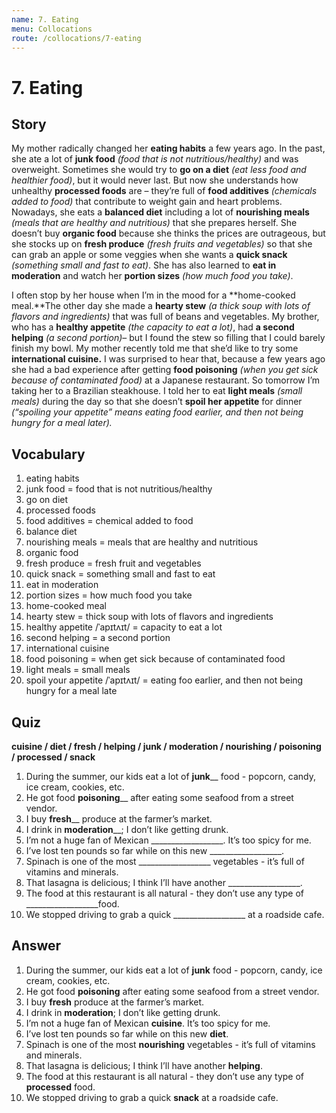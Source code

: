 ```yaml
---
name: 7. Eating
menu: Collocations
route: /collocations/7-eating
---
```


# 7. Eating

## Story
My mother radically changed her **eating habits** a few years ago. In the past, she ate a lot of **junk food** *(food that is not nutritious/healthy)* and was overweight. Sometimes she would try to **go on a diet** *(eat less food and healthier food)*, but it would never last. But now she understands how unhealthy **processed foods** are – they’re full of **food additives** *(chemicals added to food)* that contribute to weight gain and heart problems. 
Nowadays, she eats a **balanced diet** including a lot of **nourishing meals** *(meals that are healthy and nutritious)* that she prepares herself. She doesn’t buy **organic food** because she thinks the prices are outrageous, but she stocks up on **fresh produce** *(fresh fruits and vegetables)* so that she can grab an apple or some veggies when she wants a **quick snack** *(something small and fast to eat)*. She has also learned to **eat in moderation** and watch her **portion sizes** *(how much food you take)*.


I often stop by her house when I’m in the mood for a **home-cooked meal.**The other day she made a **hearty stew** *(a thick soup with lots of flavors and ingredients)* that was full of beans and vegetables. My brother, who has a **healthy appetite** *(the capacity to eat a lot)*, had **a second helping** *(a second portion)*– but I found the stew so filling that I could barely finish my bowl. 
My mother recently told me that she’d like to try some **international cuisine.** I was surprised to hear that, because a few years ago she had a bad experience after getting **food poisoning** *(when you get sick because of contaminated food)* at a Japanese restaurant. So tomorrow I’m taking her to a Brazilian steakhouse. I told her to eat **light meals** *(small meals)* during the day so that she doesn’t **spoil her appetite** for dinner *(“spoiling your appetite” means eating food earlier, and then not being hungry for a meal later).*


## Vocabulary
1. eating habits
2. junk food = food that is not nutritious/healthy
3.  go on diet
4. processed foods
5. food additives = chemical added to food
6. balance diet
7. nourishing meals = meals that are healthy and nutritious
8. organic food 
9. fresh produce = fresh fruit and vegetables
10. quick snack = something small and fast to eat
11. eat in moderation
12. portion sizes = how much food you take
13. home-cooked meal
14. hearty stew = thick soup with lots of flavors and ingredients
15. healthy appetite /ˈapɪtʌɪt/ = capacity to eat a lot
16. second helping = a second portion
17. international cuisine
18. food poisoning = when get sick because of contaminated food
19. light meals = small meals
20. spoil your appetite /ˈapɪtʌɪt/ = eating foo earlier, and then not being hungry for a meal late

## Quiz
**cuisine / diet / fresh / helping / junk / moderation / nourishing / poisoning / processed / snack**

1. During the summer, our kids eat a lot of ____junk______ food - popcorn, candy, ice cream, cookies, etc.
2. He got food ________poisoning__________ after eating some seafood from a street vendor.
3. I buy ________fresh__________ produce at the farmer’s market.
4. I drink in ________moderation__________; I don’t like getting drunk. 
5. I’m not a huge fan of Mexican __________________. It’s too spicy for me. 
6. I’ve lost ten pounds so far while on this new __________________. 
7. Spinach is one of the most __________________ vegetables - it’s full of vitamins and minerals. 
8. That lasagna is delicious; I think I’ll have another __________________. 
9. The food at this restaurant is all natural - they don’t use any type of __________________food. 
10. We stopped driving to grab a quick __________________ at a roadside cafe. 


## Answer
1. During the summer, our kids eat a lot of **junk** food - popcorn, candy, ice cream, cookies, etc. 
2. He got food **poisoning** after eating some seafood from a street vendor. 
3. I buy **fresh** produce at the farmer’s market. 
4. I drink in **moderation**; I don’t like getting drunk. 
5. I’m not a huge fan of Mexican **cuisine**. It’s too spicy for me. 
6. I’ve lost ten pounds so far while on this new **diet**. 
7. Spinach is one of the most **nourishing** vegetables - it’s full of vitamins and minerals. 
8. That lasagna is delicious; I think I’ll have another **helping**. 
9. The food at this restaurant is all natural - they don’t use any type of **processed** food. 
10. We stopped driving to grab a quick **snack** at a roadside cafe. 

